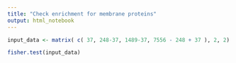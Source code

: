 ```yaml
---
title: "Check enrichment for membrane proteins"
output: html_notebook
---
```


```r

input_data <- matrix( c( 37, 248-37, 1489-37, 7556 - 248 + 37 ), 2, 2)

fisher.test(input_data)

```
